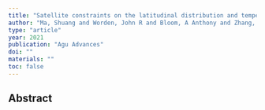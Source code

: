 ```yaml
---
title: "Satellite constraints on the latitudinal distribution and temperature sensitivity of wetland methane emissions"
author: "Ma, Shuang and Worden, John R and Bloom, A Anthony and Zhang, Yuzhong and Poulter, Benjamin and Cusworth, Daniel H and Yin, Yi and Pandey, Sudhanshu and Maasakkers, Joannes D and Lu, Xiao and others"
type: "article"
year: 2021
publication: "Agu Advances"
doi: ""
materials: ""
toc: false
---
```


## Abstract

